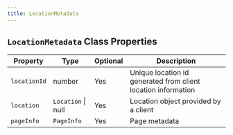 ```yaml
---
title: LocationMetadata
---
```



## `LocationMetadata` Class Properties

| Property  | Type            | Optional | Description                                        |
|-----------|-----------------|----------|----------------------------------------------------|
| `locationId`| number          | Yes      | Unique location id generated from client location information |
| `location`  | `Location` \| null| Yes      | Location object provided by a client               |
| `pageInfo`  | `PageInfo`        | Yes      | Page metadata                                      |